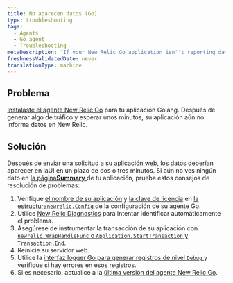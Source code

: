 ```yaml
---
title: No aparecen datos (Go)
type: troubleshooting
tags:
  - Agents
  - Go agent
  - Troubleshooting
metaDescription: 'If your New Relic Go application isn''t reporting data, follow these troubleshooting tips.'
freshnessValidatedDate: never
translationType: machine
---
```


## Problema

[Instalaste el agente New Relic Go](/docs/agents/go-agent/get-started/install-new-relic-go) para tu aplicación Golang. Después de generar algo de tráfico y esperar unos minutos, su aplicación aún no informa datos en New Relic.

## Solución

Después de enviar una solicitud a su aplicación web, los datos deberían aparecer en laUI <InlinePopover type="apm"/>en un plazo de dos o tres minutos. Si aún no ves ningún dato en [la página<DNT>**Summary**</DNT> ](/docs/apm/applications-menu/monitoring/apm-overview-page)de tu aplicación, prueba estos consejos de resolución de problemas:

1. Verifique [el nombre de su aplicación](/docs/agents/go-agent/instrumentation/go-agent-configuration#app-name) y [la clave de licencia](/docs/agents/go-agent/instrumentation/go-agent-configuration#license) en [la estructura`newrelic.Config` ](/docs/agents/go-agent/instrumentation/go-agent-configuration)de la configuración de su agente Go.
2. Utilice [New Relic Diagnostics](/docs/agents/manage-apm-agents/troubleshooting/new-relic-diagnostics) para intentar identificar automáticamente el problema.
3. Asegúrese de instrumentar la transacción de su aplicación con [`newrelic.WrapHandleFunc` o `Application.StartTransaction` y `Transaction.End`](/docs/agents/go-agent/get-started/instrument-go-transactions).
4. Reinicie su servidor web.
5. Utilice la [interfaz logger Go para generar registros de nivel `Debug` ](/docs/agents/go-agent/instrumentation/go-agent-logging)y verifique si hay errores en esos registros.
6. Si es necesario, actualice a la [última versión del agente New Relic Go](/docs/release-notes/agent-release-notes/go-release-notes).